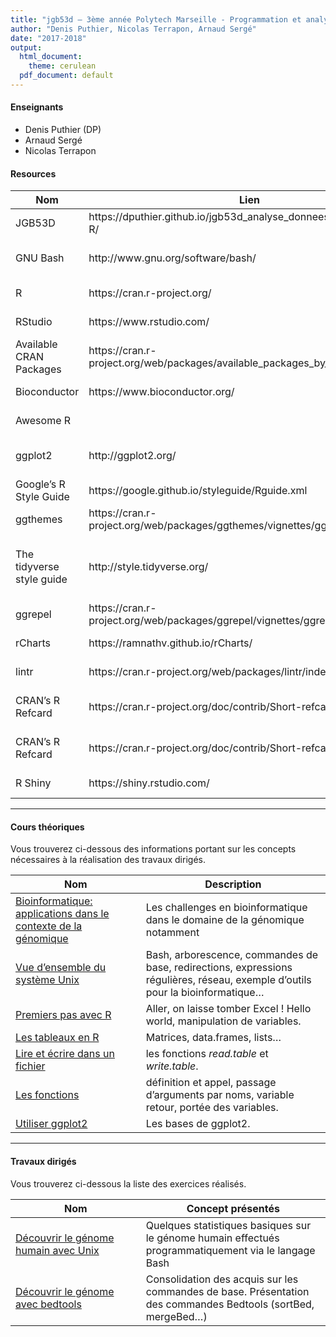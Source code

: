 ```yaml
---
title: "jgb53d — 3ème année Polytech Marseille - Programmation et analyse de données"
author: "Denis Puthier, Nicolas Terrapon, Arnaud Sergé"
date: "2017-2018"
output:
  html_document:
    theme: cerulean
  pdf_document: default
---
```


#### Enseignants

- Denis Puthier (DP)
- Arnaud Sergé
- Nicolas Terrapon

#### Resources

| Nom | Lien | Description
|-----|--------------------------------|-----------------------------------------------------------------------------
| JGB53D  | https://dputhier.github.io/jgb53d_analyse_donnees_et_prog_github-R/ |	Site du cours 
| GNU Bash	| http://www.gnu.org/software/bash/	| Un interpréteur de commandes installé par défaut sur la pluspart des environnements Linux.
| R	| https://cran.r-project.org/	| *The Comprehensive R Archive Network*. Pour télécharger R. 
| RStudio	| https://www.rstudio.com/	| Une interface conviviale pour travailler avec R.
| Available CRAN Packages |https://cran.r-project.org/web/packages/available_packages_by_name.html | La liste de toutes les librairies disponibles via le CRAN.
| Bioconductor |https://www.bioconductor.org/ |Le site du projet *Bioconductor*. Des librairies R dédiées aux biologistes.
| Awesome R | | Une liste de librairies d'intérêt organisée par thèmes.
| ggplot2 |http://ggplot2.org/| Une librairie graphique qui permet de concevoir un diagramme comme une succession de couches.
| Google's R Style Guide	| https://google.github.io/styleguide/Rguide.xml	| Un guide concis pour les règles d'écriture en R
|ggthemes| https://cran.r-project.org/web/packages/ggthemes/vignettes/ggthemes.html | Des thèmes pour ggplot2.
|The tidyverse style guide|http://style.tidyverse.org/| Un guide complet pour les règles d'écriture en R par Hadley Wickham. Pour Hadley les règles d'écritures constituent une ponctuation. C'estplusfacileàlireetquandc'estbienponctué. 
|ggrepel| https://cran.r-project.org/web/packages/ggrepel/vignettes/ggrepel.html| Annotation simple et élégante de vos nuages de points.
|rCharts|https://ramnathv.github.io/rCharts/| Créer des diagrammes interactifs en quelques commandes.
| lintr | https://cran.r-project.org/web/packages/lintr/index.html | Pour analyser votre code et tester sa conformité.
| CRAN's R Refcard | https://cran.r-project.org/doc/contrib/Short-refcard.pdf | Une antisèche (en informatique, on utilise généralement le terme anglais *cheatsheet* ou *refcard*).
| CRAN's R Refcard | https://cran.r-project.org/doc/contrib/Short-refcard.pdf | Une antisèche (en informatique, on utilise généralement le terme anglais *cheatsheet* ou *refcard*).
|R Shiny| https://shiny.rstudio.com/ | Transformer une analyse en site web interactif.


-------------------------------------------------------

#### Cours théoriques

Vous trouverez ci-dessous des  informations portant sur les concepts nécessaires à la réalisation des travaux dirigés.


| Nom | Description 
|-----------------------------------|-------------------------------------------------
|[Bioinformatique: applications dans le contexte de la génomique](theorical/Bioinformatique.pdf)  | Les challenges en bioinformatique dans le domaine de la génomique notamment
| [Vue d'ensemble du système Unix](theorical/bash/unix_course_dp.pdf)| Bash, arborescence, commandes de base, redirections, expressions régulières, réseau, exemple d'outils pour la bioinformatique... 
| [Premiers pas avec R]() | Aller, on laisse tomber Excel ! Hello world, manipulation de variables. 
| [Les tableaux en R]() | Matrices, data.frames, lists...
| [Lire et écrire dans un fichier]() | les fonctions *read.table* et *write.table*.
| [Les fonctions]()  | définition et appel, passage d'arguments par noms, variable retour, portée des variables.
| [Utiliser ggplot2]()  | Les bases de ggplot2.

-------------------------------------------------------

#### Travaux dirigés

Vous trouverez ci-dessous la liste des exercices réalisés.

| Nom |  Concept présentés
|-----------------------------------|-------------------------------------------------
| [Découvrir le génome humain avec Unix](practicals/01-02_human_genome/human_genome.html) | Quelques statistiques basiques sur le génome humain effectués programmatiquement via le langage Bash
| [Découvrir le génome avec bedtools](practicals/03_bedtools/index.html) | Consolidation des acquis sur les commandes de base. Présentation des commandes Bedtools (sortBed, mergeBed...)

